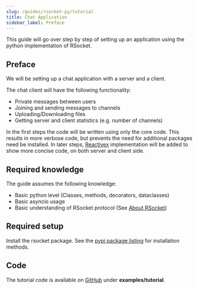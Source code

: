 ```yaml
---
slug: /guides/rsocket-py/tutorial
title: Chat Application
sidebar_label: Preface
---
```


This guide will go over step by step of setting up an application using the python implementation of RSocket.

## Preface

We will be setting up a chat application with a server and a client.

The chat client will have the following functionality:
- Private messages between users
- Joining and sending messages to channels
- Uploading/Downloading files
- Getting server and client statistics (e.g. number of channels)

In the first steps the code will be written using only the core code.
This results in more verbose code, but prevents the need for additional packages need be installed.
In later steps, [Reactivex](https://rxpy.readthedocs.io) implementation will be added to show more concise code, on both server and client side.

## Required knowledge

The guide assumes the following knowledge:

* Basic python level (Classes, methods, decorators, dataclasses)
* Basic asyncio usage
* Basic understanding of RSocket protocol (See [About RSocket](/about/faq))

## Required setup

Install the rsocket package. See the [pypi package listing](https://pypi.org/project/rsocket/) for installation methods.

## Code

The tutorial code is available on [GitHub](https://github.com/rsocket/rsocket-py) under <b>examples/tutorial</b>.
